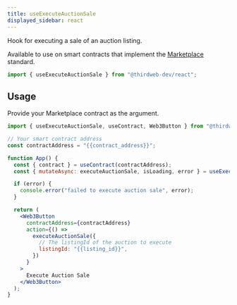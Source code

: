 ```yaml
---
title: useExecuteAuctionSale
displayed_sidebar: react
---
```



Hook for executing a sale of an auction listing.

Available to use on smart contracts that implement the [Marketplace](/contractkit/interfaces/marketplace)
standard.

```jsx
import { useExecuteAuctionSale } from "@thirdweb-dev/react";
```

## Usage

Provide your Marketplace contract as the argument.

```jsx
import { useExecuteAuctionSale, useContract, Web3Button } from "@thirdweb-dev/react";

// Your smart contract address
const contractAddress = "{{contract_address}}";

function App() {
  const { contract } = useContract(contractAddress);
  const { mutateAsync: executeAuctionSale, isLoading, error } = useExecuteAuctionSale(contract);

  if (error) {
    console.error("failed to execute auction sale", error);
  }

  return (
    <Web3Button
      contractAddress={contractAddress}
      action={() =>
        executeAuctionSale({
          // The listingId of the auction to execute
          listingId: "{{listing_id}}", 
        })
      }
    >
      Execute Auction Sale
    </Web3Button>
  );
}
```